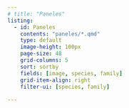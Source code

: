 ```yaml
---
# title: "Paneles"
listing:
  - id: Paneles
    contents: "paneles/*.qmd"
    type: default
    image-height: 100px
    page-size: 48
    grid-columns: 5
    sort: sortby
    fields: [image, species, family]
    grid-item-align: right
    filter-ui: [species, family]
    
---
```


:::{#paneles}
:::



